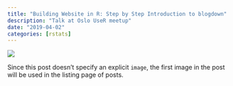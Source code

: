 ```yaml
---
title: "Building Website in R: Step by Step Introduction to blogdown"
description: "Talk at Oslo UseR meetup"
date: "2019-04-02"
categories: [rstats]
---
```



![](image.jpg)

Since this post doesn't specify an explicit `image`, the first image in the post will be used in the listing page of posts.
